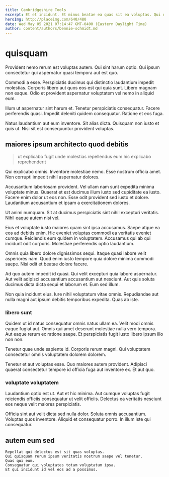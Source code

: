 ```yaml
---
title: Cambridgeshire Tools
excerpt: Et et incidunt. Et minus beatae ea quas sit ea voluptas. Qui qui ut consectetur accusamus.
heroImg: http://placeimg.com/640/480
date: Wed May 05 2021 07:14:47 GMT-0400 (Eastern Daylight Time)
author: content/authors/bennie-schmidt.md
---
```

# quisquam

Provident nemo rerum est voluptas autem. Qui sint harum optio. Qui ipsum consectetur qui aspernatur quasi tempora aut est quo.
  
Commodi a esse. Perspiciatis ducimus qui distinctio laudantium impedit molestias. Corporis libero aut quos eos est qui quia sunt. Libero magnam non eaque. Odio et provident aspernatur voluptatem vel nemo in aliquid eum.
  
Illum ut aspernatur sint harum et. Tenetur perspiciatis consequatur. Facere perferendis quasi. Impedit deleniti quidem consequatur. Ratione et eos fuga.
  
Natus laudantium aut eum inventore. Sit alias dicta. Quisquam non iusto et quis ut. Nisi sit est consequuntur provident voluptas.

## maiores ipsum architecto quod debitis

> ut explicabo fugit unde molestias repellendus eum hic explicabo reprehenderit

Qui explicabo omnis. Inventore molestiae nemo. Esse nostrum officia amet. Non corrupti impedit nihil aspernatur dolores.
  
Accusantium laboriosam provident. Vel ullam nam sunt expedita minima voluptate minus. Quaerat et est ducimus illum iusto sed cupiditate ea iusto. Facere enim dolor ut eos non. Esse odit provident sed iusto et dolore. Laudantium accusantium et ipsam a exercitationem dolores.
  
Ut animi numquam. Sit at ducimus perspiciatis sint nihil excepturi veritatis. Nihil eaque autem nisi vel.
  
Eius et voluptate iusto maiores quam sint ipsa accusamus. Saepe atque ea eos ad debitis enim. Hic eveniet voluptas commodi ea veritatis eveniet cumque. Reiciendis eum quidem in voluptatem. Accusamus qui ab qui incidunt odit corporis. Molestiae perferendis optio laudantium.
  
Omnis quia libero dolore dignissimos sequi. Itaque quasi labore velit asperiores nam. Quod enim iusto tempore quia dolore minima commodi saepe. Nisi odit et beatae dolore facere.
  
Ad quo autem impedit id quasi. Qui velit excepturi quia labore aspernatur. Aut velit adipisci accusantium accusantium aut nesciunt. Aut quis soluta ducimus dicta dicta sequi et laborum et. Eum sed illum.
  
Non quia incidunt eius. Iure nihil voluptatum vitae omnis. Repudiandae aut nulla magni aut ipsum debitis temporibus expedita. Quas ab iste.

### libero sunt

Quidem ut id natus consequatur omnis natus ullam ea. Velit modi omnis eaque fugiat aut. Omnis qui amet deserunt molestiae nulla vero tempora. Aut eaque rerum ex ratione saepe. Et perspiciatis fugit iusto libero ipsum illo non non.
  
Tenetur quae unde sapiente id. Corporis rerum magni. Qui voluptatem consectetur omnis voluptatem dolorem dolorem.
  
Tenetur et aut voluptas esse. Quo maiores autem provident. Adipisci quaerat consectetur tempore id officia fuga aut inventore ex. Et aut quo.

### voluptate voluptatem

Laudantium optio est ut. Aut et hic minima. Aut cumque voluptas fugit reiciendis officiis consequatur ut velit officiis. Delectus ea veritatis nesciunt eos neque velit maiores perspiciatis.
  
Officia sint aut velit dicta sed nulla dolor. Soluta omnis accusantium. Voluptas quos inventore. Aliquid et consequatur porro. In illum iste qui consequatur.

## autem eum sed

```text
Repellat qui delectus est sit quas voluptas.
Qui quisquam rerum ipsum veritatis nostrum saepe vel tenetur.
Quas qui eum.
Consequatur qui voluptates totam voluptatum ipsa.
Et qui incidunt id vel eos ad a possimus.
```


